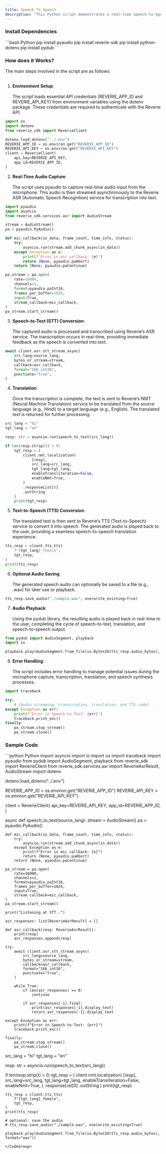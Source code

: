 ```yaml
---
title: Speech To Speech
description: "This Python script demonstrates a real-time Speech-to-Speech (STS) translation system using the Reverie SDK. The script captures speech from the microphone, transcribes it into text, translates it into a target language, and finally converts the translated text back into speech, which is then played back to the user."
---
```


### Install Dependencies
<CodeGroup>
```bash Python
pip install pyaudio 
pip install reverie-sdk
pip install python-dotenv
pip install pydub
```
</CodeGroup>

### How does it Works? 
The main steps involved in the script are as follows:<br></br>

1. **Environment Setup**:<br></br>
The script loads essential API credentials (REVERIE_APP_ID and REVERIE_API_KEY) from environment variables using the dotenv package. These credentials are required to authenticate with the Reverie API.

```python Python
import os
import dotenv
from reverie_sdk import ReverieClient

dotenv.load_dotenv("../.env")
REVERIE_APP_ID = os.environ.get("REVERIE_APP_ID")
REVERIE_API_KEY = os.environ.get("REVERIE_API_KEY")
client = ReverieClient(
    api_key=REVERIE_API_KEY,
    app_id=REVERIE_APP_ID,
)
```

2. **Real-Time Audio Capture**:<br></br>
The script uses pyaudio to capture real-time audio input from the microphone. This audio is then streamed asynchronously to the Reverie ASR (Automatic Speech Recognition) service for transcription into text.

```python Python
import pyaudio
import asyncio
from reverie_sdk.services.asr import AudioStream

stream = AudioStream()
pa = pyaudio.PyAudio()

def mic_callback(in_data, frame_count, time_info, status):
    try:
        asyncio.run(stream.add_chunk_async(in_data))
    except Exception as e:
        print(f"Error in mic callback: {e}")
        return (None, pyaudio.paAbort)
    return (None, pyaudio.paContinue)

pa_stream = pa.open(
    rate=16000,
    channels=1,
    format=pyaudio.paInt16,
    frames_per_buffer=1024,
    input=True,
    stream_callback=mic_callback,
)
pa_stream.start_stream()
```

3. **Speech-to-Text (STT) Conversion**:<br></br>
The captured audio is processed and transcribed using Reverie’s ASR service. The transcription occurs in real-time, providing immediate feedback as the speech is converted into text.

```python Python
await client.asr.stt_stream_async(
    src_lang=source_lang,
    bytes_or_stream=stream,
    callback=asr_callback,
    format="16k_int16",
    punctuate="true",
)
```

4. **Translation**:<br></br>
Once the transcription is complete, the text is sent to Reverie’s NMT (Neural Machine Translation) service to be translated from the source language (e.g., Hindi) to a target language (e.g., English). The translated text is returned for further processing.

```python Python
src_lang = "hi"
tgt_lang = "en"

resp: str = asyncio.run(speech_to_text(src_lang))

if len(resp.strip()) > 0:
    tgt_resp = (
        client.nmt.localization(
            [resp],
            src_lang=src_lang,
            tgt_lang=tgt_lang,
            enableTransliteration=False,
            enableNmt=True,
        )
        .responseList[0]
        .outString
    )
    print(tgt_resp)
```    

5. **Text-to-Speech (TTS) Conversion**:<br></br>
The translated text is then sent to Reverie’s TTS (Text-to-Speech) service to convert it into speech. The generated audio is played back to the user, providing a seamless speech-to-speech translation experience.

```python Python
tts_resp = client.tts.tts(
    f"{tgt_lang}_female",
    tgt_resp,
)
print(tts_resp)
```

6. **Optional Audio Saving**:<br></br>
The generated speech audio can optionally be saved to a file (e.g., .wav) for later use or playback.

```python Python
tts_resp.save_audio("./sample.wav", overwrite_existing=True)
```

7. **Audio Playback**:<br></br>
Using the pydub library, the resulting audio is played back in real-time to the user, completing the cycle of speech-to-text, translation, and speech-to-speech output.

```python Python
from pydub import AudioSegment, playback
import io

playback.play(AudioSegment.from_file(io.BytesIO(tts_resp.audio_bytes), format="wav"))
```

8. **Error Handling**:<br></br>
The script includes error handling to manage potential issues during the microphone capture, transcription, translation, and speech synthesis processes.

```python Python
import traceback

try:
    # [Audio streaming, transcription, translation, and TTS code]
except Exception as err:
    print(f"Error in Speech-to-Text: {err}")
    traceback.print_exc()
finally:
    pa_stream.stop_stream()
    pa_stream.close()
```    

### Sample Code 


<CodeGroup>
```python Python
import asyncio
import io
import os
import traceback
import pyaudio
from pydub import AudioSegment, playback
from reverie_sdk import ReverieClient
from reverie_sdk.services.asr import ReverieAsrResult, AudioStream
import dotenv

dotenv.load_dotenv("../.env")

REVERIE_APP_ID = os.environ.get("REVERIE_APP_ID")
REVERIE_API_KEY = os.environ.get("REVERIE_API_KEY")

client = ReverieClient(
    api_key=REVERIE_API_KEY,
    app_id=REVERIE_APP_ID,
)


async def speech_to_text(source_lang):
    stream = AudioStream()
    pa = pyaudio.PyAudio()

    def mic_callback(in_data, frame_count, time_info, status):
        try:
            asyncio.run(stream.add_chunk_async(in_data))
        except Exception as e:
            print(f"Error in mic callback: {e}")
            return (None, pyaudio.paAbort)
        return (None, pyaudio.paContinue)

    pa_stream = pa.open(
        rate=16000,
        channels=1,
        format=pyaudio.paInt16,
        frames_per_buffer=1024,
        input=True,
        stream_callback=mic_callback,
    )
    pa_stream.start_stream()

    print("Listening at STT..")

    asr_responses: list[ReverieAsrResult] = []

    def asr_callback(resp: ReverieAsrResult):
        print(resp)
        asr_responses.append(resp)

    try:
        await client.asr.stt_stream_async(
            src_lang=source_lang,
            bytes_or_stream=stream,
            callback=asr_callback,
            format="16k_int16",
            punctuate="true",
        )

        while True:
            if len(asr_responses) == 0:
                continue

            if asr_responses[-1].final:
                print(asr_responses[-1].display_text)
                return asr_responses[-1].display_text

    except Exception as err:
        print(f"Error in Speech-to-Text: {err}")
        traceback.print_exc()

    finally:
        pa_stream.stop_stream()
        pa_stream.close()


src_lang = "hi"
tgt_lang = "en"


resp: str = asyncio.run(speech_to_text(src_lang))

if len(resp.strip()) > 0:
    tgt_resp = (
        client.nmt.localization(
            [resp],
            src_lang=src_lang,
            tgt_lang=tgt_lang,
            enableTransliteration=False,
            enableNmt=True,
        )
        .responseList[0]
        .outString
    )
    print(tgt_resp)

    tts_resp = client.tts.tts(
        f"{tgt_lang}_female",
        tgt_resp,
    )
    print(tts_resp)
    
    # optional: save the audio
    # tts_resp.save_audio("./sample.wav", overwrite_existing=True)

    playback.play(AudioSegment.from_file(io.BytesIO(tts_resp.audio_bytes), format="wav"))    
```
</CodeGroup>


